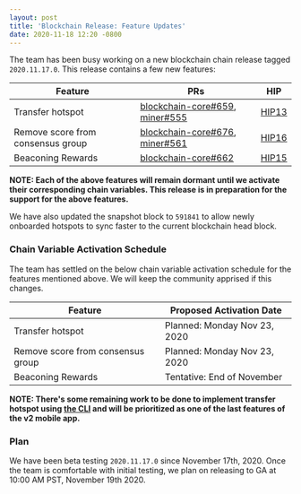 ```yaml
---
layout: post
title: 'Blockchain Release: Feature Updates'
date: 2020-11-18 12:20 -0800
---
```


The team has been busy working on a new blockchain chain release tagged `2020.11.17.0`. This release
contains a few new features:

<!--truncate-->

| Feature                           | PRs                                                                                                                              | HIP                                                                                        |
| --------------------------------- | -------------------------------------------------------------------------------------------------------------------------------- | ------------------------------------------------------------------------------------------ |
| Transfer hotspot                  | [blockchain-core#659](https://github.com/helium/blockchain-core/pull/659), [miner#555](https://github.com/helium/miner/pull/555) | [HIP13](https://github.com/helium/HIP/blob/master/0013-transfer-hotspot.md)                |
| Remove score from consensus group | [blockchain-core#676](https://github.com/helium/blockchain-core/pull/676), [miner#561](https://github.com/helium/miner/pull/561) | [HIP16](https://github.com/helium/HIP/blob/master/0016-random-consensus-group-election.md) |
| Beaconing Rewards                 | [blockchain-core#662](https://github.com/helium/blockchain-core/pull/662)                                                        | [HIP15](https://github.com/helium/HIP/blob/master/0015-beaconing-rewards.md)               |

**NOTE: Each of the above features will remain dormant until we activate their corresponding chain
variables. This release is in preparation for the support for the above features.**

We have also updated the snapshot block to `591841` to allow newly onboarded hotspots to sync faster
to the current blockchain head block.

### Chain Variable Activation Schedule

The team has settled on the below chain variable activation schedule for the features mentioned
above. We will keep the community apprised if this changes.

| Feature                           | Proposed Activation Date     |
| --------------------------------- | ---------------------------- |
| Transfer hotspot                  | Planned: Monday Nov 23, 2020 |
| Remove score from consensus group | Planned: Monday Nov 23, 2020 |
| Beaconing Rewards                 | Tentative: End of November   |

**NOTE: There's some remaining work to be done to implement transfer hotspot using
[the CLI](https://github.com/helium/helium-wallet-rs/issues/60) and will be prioritized as one of
the last features of the v2 mobile app.**

### Plan

We have been beta testing `2020.11.17.0` since November 17th, 2020. Once the team is comfortable
with initial testing, we plan on releasing to GA at 10:00 AM PST, November 19th 2020.

